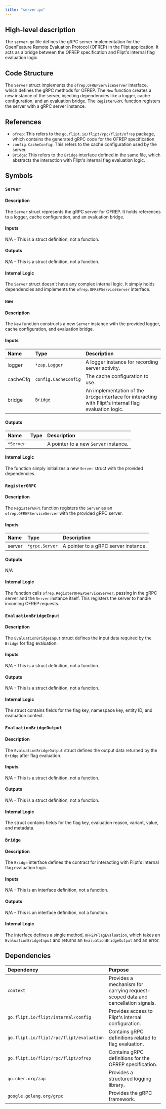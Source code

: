 ```yaml
---
title: "server.go"
---
```


## High-level description
The `server.go` file defines the gRPC server implementation for the OpenFeature Remote Evaluation Protocol (OFREP) in the Flipt application. It acts as a bridge between the OFREP specification and Flipt's internal flag evaluation logic.

## Code Structure
The `Server` struct implements the `ofrep.OFREPServiceServer` interface, which defines the gRPC methods for OFREP. The `New` function creates a new instance of the server, injecting dependencies like a logger, cache configuration, and an evaluation bridge. The `RegisterGRPC` function registers the server with a gRPC server instance.

## References
- `ofrep`: This refers to the `go.flipt.io/flipt/rpc/flipt/ofrep` package, which contains the generated gRPC code for the OFREP specification.
- `config.CacheConfig`: This refers to the cache configuration used by the server.
- `Bridge`: This refers to the `Bridge` interface defined in the same file, which abstracts the interaction with Flipt's internal flag evaluation logic.

## Symbols

### `Server`
#### Description
The `Server` struct represents the gRPC server for OFREP. It holds references to a logger, cache configuration, and an evaluation bridge.

#### Inputs
N/A - This is a struct definition, not a function.

#### Outputs
N/A - This is a struct definition, not a function.

#### Internal Logic
The `Server` struct doesn't have any complex internal logic. It simply holds dependencies and implements the `ofrep.OFREPServiceServer` interface.

### `New`
#### Description
The `New` function constructs a new `Server` instance with the provided logger, cache configuration, and evaluation bridge.

#### Inputs
| Name | Type | Description |
|:-----|:-----|:------------|
| logger | `*zap.Logger` | A logger instance for recording server activity. |
| cacheCfg | `config.CacheConfig` | The cache configuration to use. |
| bridge | `Bridge` | An implementation of the `Bridge` interface for interacting with Flipt's internal flag evaluation logic. |

#### Outputs
| Name | Type | Description |
|:-----|:-----|:------------|
| `*Server` |  | A pointer to a new `Server` instance. |

#### Internal Logic
The function simply initializes a new `Server` struct with the provided dependencies.

### `RegisterGRPC`
#### Description
The `RegisterGRPC` function registers the `Server` as an `ofrep.OFREPServiceServer` with the provided gRPC server.

#### Inputs
| Name | Type | Description |
|:-----|:-----|:------------|
| server | `*grpc.Server` | A pointer to a gRPC server instance. |

#### Outputs
N/A

#### Internal Logic
The function calls `ofrep.RegisterOFREPServiceServer`, passing in the gRPC server and the `Server` instance itself. This registers the server to handle incoming OFREP requests.

### `EvaluationBridgeInput`
#### Description
The `EvaluationBridgeInput` struct defines the input data required by the `Bridge` for flag evaluation.

#### Inputs
N/A - This is a struct definition, not a function.

#### Outputs
N/A - This is a struct definition, not a function.

#### Internal Logic
The struct contains fields for the flag key, namespace key, entity ID, and evaluation context.

### `EvaluationBridgeOutput`
#### Description
The `EvaluationBridgeOutput` struct defines the output data returned by the `Bridge` after flag evaluation.

#### Inputs
N/A - This is a struct definition, not a function.

#### Outputs
N/A - This is a struct definition, not a function.

#### Internal Logic
The struct contains fields for the flag key, evaluation reason, variant, value, and metadata.

### `Bridge`
#### Description
The `Bridge` interface defines the contract for interacting with Flipt's internal flag evaluation logic.

#### Inputs
N/A - This is an interface definition, not a function.

#### Outputs
N/A - This is an interface definition, not a function.

#### Internal Logic
The interface defines a single method, `OFREPFlagEvaluation`, which takes an `EvaluationBridgeInput` and returns an `EvaluationBridgeOutput` and an error.

## Dependencies
| Dependency | Purpose |
|:-----------|:--------|
| `context` | Provides a mechanism for carrying request-scoped data and cancellation signals. |
| `go.flipt.io/flipt/internal/config` | Provides access to Flipt's internal configuration. |
| `go.flipt.io/flipt/rpc/flipt/evaluation` | Contains gRPC definitions related to flag evaluation. |
| `go.flipt.io/flipt/rpc/flipt/ofrep` | Contains gRPC definitions for the OFREP specification. |
| `go.uber.org/zap` | Provides a structured logging library. |
| `google.golang.org/grpc` | Provides the gRPC framework. |

